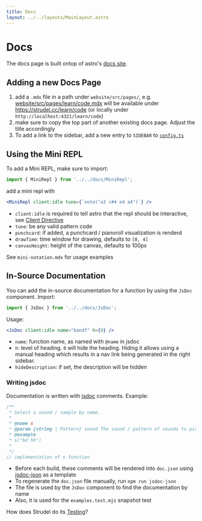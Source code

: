 ```yaml
---
title: Docs
layout: ../../layouts/MainLayout.astro
---
```


# Docs

The docs page is built ontop of astro's [docs site](https://github.com/withastro/astro/tree/main/examples/docs).

## Adding a new Docs Page

1. add a `.mdx` file in a path under `website/src/pages/`, e.g. [website/src/pages/learn/code.mdx](https://raw.githubusercontent.com/tidalcycles/strudel/main/website/src/pages/learn/code.mdx) will be available under https://strudel.cc/learn/code (or locally under `http://localhost:4321/learn/code`)
2. make sure to copy the top part of another existing docs page. Adjust the title accordingly
3. To add a link to the sidebar, add a new entry to `SIDEBAR` to [`config.ts`](https://github.com/tidalcycles/strudel/blob/main/website/src/config.ts)

## Using the Mini REPL

To add a Mini REPL, make sure to import:

```js
import { MiniRepl } from '../../docs/MiniRepl';
```

add a mini repl with

```jsx
<MiniRepl client:idle tune={`note("a3 c#4 e4 a4")`} />
```

- `client:idle` is required to tell astro that the repl should be interactive, see [Client Directive](https://docs.astro.build/en/reference/directives-reference/#client-directives)
- `tune`: be any valid pattern code
- `punchcard`: if added, a punchcard / pianoroll visualization is renderd
- `drawTime`: time window for drawing, defaults to `[0, 4]`
- `canvasHeight`: height of the canvas, defaults to 100px

See `mini-notation.mdx` for usage examples

## In-Source Documentation

You can add the in-source documentation for a function by using the `JsDoc` component. Import:

```js
import { JsDoc } from '../../docs/JsDoc';
```

Usage:

```jsx
<JsDoc client:idle name="bandf" h={0} />
```

- `name`: function name, as named with `@name` in jsdoc
- `h`: level of heading. `0` will hide the heading. Hiding it allows using a manual heading which results in a nav link being generated in the right sidebar.
- `hideDescription`: if set, the description will be hidden

### Writing jsdoc

Documentation is written with [jsdoc](https://jsdoc.app/) comments. Example:

```js
/**
 * Select a sound / sample by name.
 *
 * @name s
 * @param {string | Pattern} sound The sound / pattern of sounds to pick
 * @example
 * s("bd hh")
 *
 */
// implementation of s function
```

- Before each build, these comments will be rendered into `doc.json` using [jsdoc-json](https://www.npmjs.com/package/jsdoc-json) as a template
- To regenerate the `doc.json` file manually, run `npm run jsdoc-json`
- The file is used by the `JsDoc` component to find the documentation by name
- Also, it is used for the `examples.test.mjs` snapshot test

How does Strudel do its [Testing](/technical-manual/testing)?
